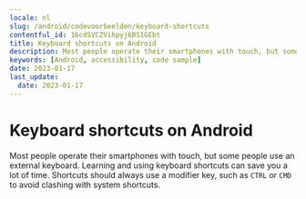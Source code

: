 ```yaml
---
locale: nl
slug: /android/codevoorbeelden/keyboard-shortcuts
contentful_id: 1bcdSVCZVihpyj6BS1GEbt
title: Keyboard shortcuts on Android
description: Most people operate their smartphones with touch, but some people use an external keyboard.
keywords: [Android, accessibility, code sample]
date: 2023-01-17
last_update:
  date: 2023-01-17
---
```


# Keyboard shortcuts on Android

Most people operate their smartphones with touch, but some people use an external keyboard. Learning and using keyboard shortcuts can save you a lot of time. Shortcuts should always use a modifier key, such as `CTRL` or `CMD` to avoid clashing with system shortcuts.

<CodeSample id="keyboard-shortcuts" framework="android" locale="nl"/>
